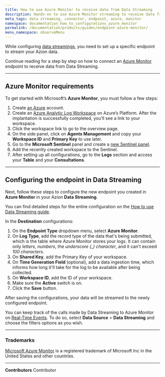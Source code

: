 ```yaml
---
title: How to use Azure Monitor to receive data from Data Streaming
description: Hands-on to use Azure Monitor streaming to receive data from Azion Data Streaming.
meta_tags: data streaming, connector, endpoint, azure, monitor
namespace: documentation_how_to_configurations_azure_monitor
permalink: /documentation/products/guides/endpoint-azure-monitor/
menu_namespace: observeMenu
---
```


While configuring [data streamings](/en/documentation/products/observe/data-streaming/), you need to set up a specific endpoint to stream your Azion data.

Continue reading for a step by step on how to connect an [Azure Monitor](https://azure.microsoft.com/en-us/free/) endpoint to receive data from Data Streaming.

---

## Azure Monitor requirements

To get started with Microsoft’s **Azure Monitor**, you must follow a few steps:

1. Create [an Azure](https://azure.microsoft.com/en-us/free/) account.
2. Create an [Azure Analytic Log Workspace](https://portal.azure.com/#view/HubsExtension/BrowseResource/resourceType/Microsoft.OperationalInsights%2Fworkspaces) on Azure’s Platform. After the implantation is successfully completed, you’ll see a link to your workspace.
3. Click the workspace link to go to the overview page.
4. On the side panel, click on **Agents Management** and copy your **Workspace ID** and **Primary Key** to use later.
5. Go to the **Microsoft Sentinel** panel and create a [new Sentinel panel](https://portal.azure.com/#view/HubsExtension/BrowseResource/resourceType/microsoft.securityinsightsarg%2Fsentinel).
6. Add the recently created workspace to the Sentinel.
7. After setting up all configurations, go to the **Logs** section and access your **Table** and your **Consultations**.

---

## Configuring the endpoint in Data Streaming

Next, follow these steps to configure the new endpoint you created in **Azure Monitor** in your Azion **Data Streaming**.

You can find detailed steps for the entire configuration on the [How to use Data Streaming guide](/en/documentation/products/guides/use-data-streaming/).

In the **Destination** configurations:

1. On the **Endpoint Type** dropdown menu, select **Azure Monitor**.
2. On **Log Type**, add the record type of the data that's being submitted, which is the table where Azure Monitor stores your logs. It can contain only *letters*, *numbers*, the *underscore (_) character*, and it can't exceed *100 characters*.
3. On **Shared Key**, add the Primary Key of your workspace.
4. On **Time Generation Field** (optional), add a data ingestion time, which informs how long it'll take for the log to be available after being collected.
5. On **Workspace ID**, add the ID of your workspace.
6. Make sure the **Active** switch is on.
7. Click the **Save** button.

After saving the configurations, your data will be streamed to the newly configured endpoint.

You can keep track of the calls made by Data Streaming to Azure Monitor on [Real-Time Events](/en/documentation/products/observe/real-time-events/). To do so, select **Data Source** > **Data Streaming** and choose the filters options as you wish.

---

### Trademarks

[Microsoft Azure Monitor](https://www.microsoft.com/en-us/legal/intellectualproperty/Trademarks/) is a registered trademark of Microsoft Inc in the United States and other countries.



---


**Contributors** <ContributorList>Contributor</ContributorList>
